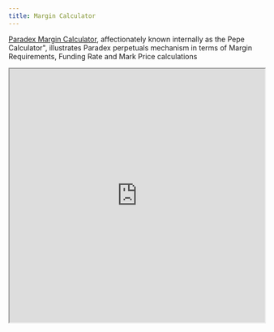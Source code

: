 ```yaml
---
title: Margin Calculator
---
```

[Paradex Margin Calculator](https://docs.google.com/spreadsheets/d/1IpMmYL7DVxGm89aJr_KfUy2j5cMdqibA0IsD2gGr6GY/edit#gid=596140446), affectionately known internally as the Pepe Calculator", illustrates Paradex perpetuals mechanism in terms of Margin Requirements, Funding Rate and Mark Price calculations

<Frame
    caption="Paradex Margin Calculator"
  >
<iframe style="width: 100%; height: 500px;" src="https://docs.google.com/spreadsheets/d/e/2PACX-1vSU5DqBLoZSkb2cdtCtaAcMu20WiBkS2jsTwh4pjE_4Ik8geRQVsQ0dZchWM9SGwt4RobK0gju9hMSX/pubhtml?widget=true&amp;headers=false"></iframe>
</Frame>

